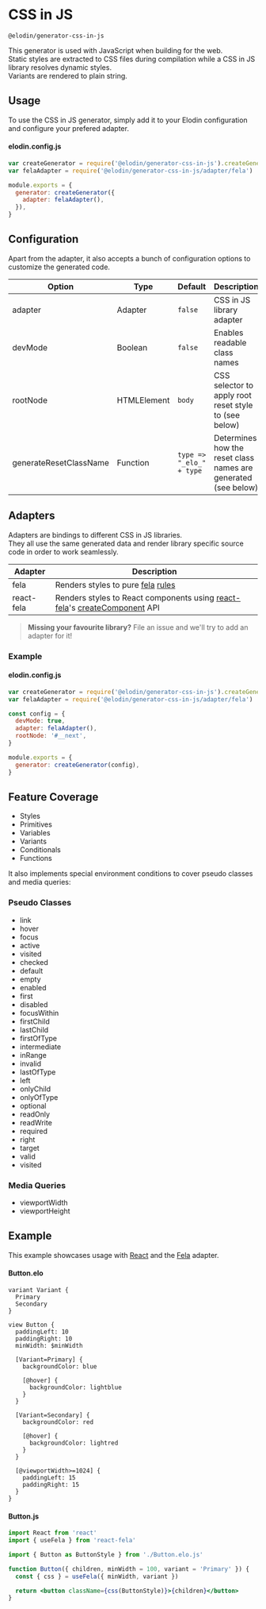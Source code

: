 

# CSS in JS

`@elodin/generator-css-in-js`

This generator is used with JavaScript when building for the web.<br />
Static styles are extracted to CSS files during compilation while a CSS in JS library resolves dynamic styles.<br/>
Variants are rendered to plain string.

## Usage

To use the CSS in JS generator, simply add it to your Elodin configuration and configure your prefered adapter.

#### elodin.config.js

```javascript
var createGenerator = require('@elodin/generator-css-in-js').createGenerator
var felaAdapter = require('@elodin/generator-css-in-js/adapter/fela')

module.exports = {
  generator: createGenerator({
    adapter: felaAdapter(),
  }),
}
```

## Configuration

Apart from the adapter, it also accepts a bunch of configuration options to customize the generated code.

| Option                 | Type        | Default                  | Description                                                    |
| ---------------------- | ----------- | ------------------------ | -------------------------------------------------------------- |
| adapter                | Adapter     | `false`                  | CSS in JS library adapter                                      |
| devMode                | Boolean     | `false`                  | Enables readable class names                                   |
| rootNode               | HTMLElement | `body`                   | CSS selector to apply root reset style to (see below)          |
| generateResetClassName | Function    | `type => "_elo_" + type` | Determines how the reset class names are generated (see below) |

## Adapters

Adapters are bindings to different CSS in JS libraries.<br />
They all use the same generated data and render library specific source code in order to work seamlessly.<br />

| Adapter    | Description                                                                                                                                                                                                  |
| ---------- | ------------------------------------------------------------------------------------------------------------------------------------------------------------------------------------------------------------ |
| fela       | Renders styles to pure [fela](http://fela.js.org) [rules](http://fela.js.org/docs/basics/Rules.html)                                                                                                         |
| react-fela | Renders styles to React components using [react-fela](https://github.com/robinweser/fela/tree/master/packages/react-fela)'s [createComponent](http://fela.js.org/docs/api/bindings/createComponent.html) API |

> **Missing your favourite library?** File an issue and we'll try to add an adapter for it!

### Example

#### elodin.config.js

```javascript
var createGenerator = require('@elodin/generator-css-in-js').createGenerator
var felaAdapter = require('@elodin/generator-css-in-js/adapter/fela')

const config = {
  devMode: true,
  adapter: felaAdapter(),
  rootNode: '#__next',
}

module.exports = {
  generator: createGenerator(config),
}
```

## Feature Coverage

- Styles
- Primitives
- Variables
- Variants
- Conditionals
- Functions

It also implements special environment conditions to cover pseudo classes and media queries:

### Pseudo Classes

- link
- hover
- focus
- active
- visited
- checked
- default
- empty
- enabled
- first
- disabled
- focusWithin
- firstChild
- lastChild
- firstOfType
- intermediate
- inRange
- invalid
- lastOfType
- left
- onlyChild
- onlyOfType
- optional
- readOnly
- readWrite
- required
- right
- target
- valid
- visited

### Media Queries

- viewportWidth
- viewportHeight

## Example

This example showcases usage with [React](https://reactjs.org) and the [Fela](http://fela.js.org) adapter.<br />

#### Button.elo

```elo
variant Variant {
  Primary
  Secondary
}

view Button {
  paddingLeft: 10
  paddingRight: 10
  minWidth: $minWidth

  [Variant=Primary] {
    backgroundColor: blue

    [@hover] {
      backgroundColor: lightblue
    }
  }

  [Variant=Secondary] {
    backgroundColor: red

    [@hover] {
      backgroundColor: lightred
    }
  }

  [@viewportWidth>=1024] {
    paddingLeft: 15
    paddingRight: 15
  }
}
```

#### Button.js

```jsx
import React from 'react'
import { useFela } from 'react-fela'

import { Button as ButtonStyle } from './Button.elo.js'

function Button({ children, minWidth = 100, variant = 'Primary' }) {
  const { css } = useFela({ minWidth, variant })

  return <button className={css(ButtonStyle)}>{children}</button>
}
```
